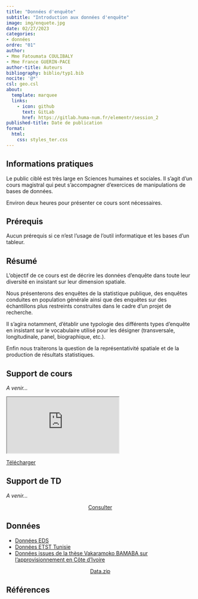 ```yaml
---
title: "Données d'enquête"
subtitle: "Introduction aux données d'enquête"
image: img/enquete.jpg
date: 02/27/2023
categories: 
- données
ordre: "01" 
author: 
- Mme Fatoumata COULIBALY
- Mme France GUERIN-PACE
author-title: Auteurs
bibliography: biblio/typ1.bib
nocite: '@*'
csl: geo.csl
about:
  template: marquee
  links:
    - icon: github
      text: GitLab
      href: https://gitlab.huma-num.fr/elementr/session_2
published-title: Date de publication 
format:
  html: 
    css: styles_ter.css
---
```


<!-- ::: {#contrib} -->

<!-- ### Contributeur·rice·s -->

<!-- Hugues Pecout, ... -->

<!-- ::: -->

## <i class="bi bi-info-circle"></i> Informations pratiques

Le public ciblé est très large en Sciences humaines et sociales. Il s'agit d'un cours magistral qui peut s'accompagner d'exercices de manipulations de bases de données.

Environ deux heures pour présenter ce cours sont nécessaires.

## <i class="bi bi-ui-checks-grid"></i> Prérequis

Aucun prérequis si ce n'est l'usage de l'outil informatique et les bases d'un tableur.

## <i class="bi bi-bookmark"></i> Résumé

L'objectif de ce cours est de décrire les données d'enquête dans toute leur diversité en insistant sur leur dimension spatiale.

Nous présenterons des enquêtes de la statistique publique, des enquêtes conduites en population générale ainsi que des enquêtes sur des échantillons plus restreints construites dans le cadre d'un projet de recherche.

Il s'agira notamment, d'établir une typologie des différents types d'enquête en insistant sur le vocabulaire utilisé pour les désigner (transversale, longitudinale, panel, biographique, etc.).

Enfin nous traiterons la question de la représentativité spatiale et de la production de résultats statistiques.

## <i class="bi bi-person-video3"></i> Support de cours

*A venir...*

<object class="slide" data="support/introR_seance2_diapo.pdf" type="application/pdf">

<iframe class="slide" src="https://meghan.rbind.io/slides/neair/neair.html#/title-slide">

</iframe>

::: {#url}
<i class="bi bi-cloud-arrow-down-fill"></i> [Télécharger</i>]()
:::

</object>

## <i class="bi bi-person-video3"></i> Support de TD

*A venir...*

<center><a href="" class="btn btn-warning" role="button" aria-disabled="true"><i class="bi bi-eye"></i> Consulter</a></center>

## <i class="bi bi-clipboard-data"></i> Données

-   [Données EDS](../donnees/eds_afriq.qmd)
-   [Données ETST Tunisie](../donnees/enq_tunis_2016.qmd)
-   [Données issues de la thèse Vakaramoko BAMABA sur l'approvisionnement en Côte d'Ivoire](../donnees/enq_cotiv_2016.qmd)

<center><a href="" class="btn btn-info" role="button" aria-disabled="true"><i class="bi bi-cloud-arrow-down"></i> Data.zip</a></center>

## <i class="bi bi-file-earmark-text"></i> Références

::: {#refs}
:::
